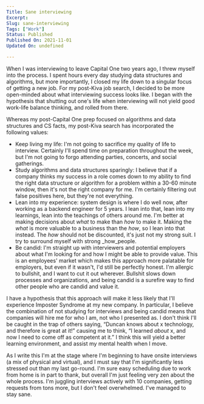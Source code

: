 ```yaml
---
Title: Sane interviewing
Excerpt: 
Slug: sane-interviewing
Tags: ["Work"]
Status: Published
Published On: 2021-11-01
Updated On: undefined

---
```


When I was interviewing to leave Capital One two years ago, I threw myself into the process. I spent hours every day studying data structures and algorithms, but more importantly, I closed my life down to a singular focus of getting a new job. For my post-Kiva job search, I decided to be more open-minded about what interviewing success looks like. I began with the hypothesis that shutting out one's life when interviewing will not yield good work-life balance thinking, and rolled from there.


Whereas my post-Capital One prep focused on algorithms and data structures and CS facts, my post-Kiva search has incorporated the following values:

- Keep living my life: I'm not going to sacrifice my quality of life to interview. Certainly I'll spend time on preparation throughout the week, but I'm not going to forgo attending parties, concerts, and social gatherings.
- Study algorithms and data structures sparingly: I believe that if a company thinks my success in a role comes down to my ability to find the right data structure or algorithm for a problem within a 30-60 minute window, then it's not the right company for me. I'm certainly filtering out false positives here, but they're not everything.
- Lean into my experience: system design is where I do well now, after working as a backend engineer for 5 years. I lean into that, lean into my learnings, lean into the teachings of others around me. I'm better at making decisions about _what_ to make than _how_ to make it. Making the _what_ is more valuable to a business than the _how_, so I lean into that instead. The _how_ should not be discounted, it's just not my strong suit. I try to surround myself with strong _how_people.
- Be candid: I'm straight up with interviewers and potential employers about what I'm looking for and how I might be able to provide value. This is an employees' market which makes this approach more palatable for employers, but even if it wasn't, I'd still be perfectly honest. I'm allergic to bullshit, and I want to cut it out wherever. Bullshit slows down processes and organizations, and being candid is a surefire way to find other people who are candid and value it.

I have a hypothesis that this approach will make it less likely that I'll experience Imposter Syndrome at my new company. In particular, I believe the combination of not studying for interviews and being candid means that companies will hire me for who I am, not who I presented as. I don't think I'll be caught in the trap of others saying, “Duncan knows about x technology, and therefore is great at it!” causing me to think, “I learned _about_ x, and now I need to come off as competent at it.” I think this will yield a better learning environment, and assist my mental health when I move.


As I write this I'm at the stage where I'm beginning to have onsite interviews (a mix of physical and virtual), and I must say that I'm significantly less stressed out than my last go-round. I'm sure easy scheduling due to work from home is in part to thank, but overall I'm just feeling very zen about the whole process. I'm juggling interviews actively with 10 companies, getting requests from tons more, but I don't feel overwhelmed. I've managed to stay sane.

